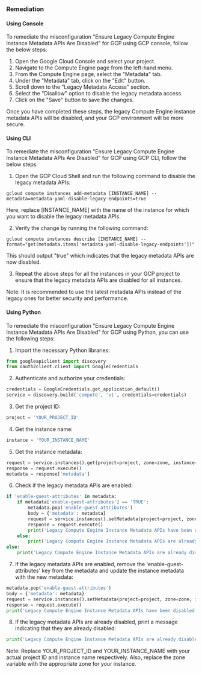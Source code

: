 ### Remediation

#### Using Console

To remediate the misconfiguration "Ensure Legacy Compute Engine Instance Metadata APIs Are Disabled" for GCP using GCP console, follow the below steps:

1. Open the Google Cloud Console and select your project.
2. Navigate to the Compute Engine page from the left-hand menu.
3. From the Compute Engine page, select the "Metadata" tab.
4. Under the "Metadata" tab, click on the "Edit" button.
5. Scroll down to the "Legacy Metadata Access" section.
6. Select the "Disallow" option to disable the legacy metadata access.
7. Click on the "Save" button to save the changes.

Once you have completed these steps, the legacy Compute Engine instance metadata APIs will be disabled, and your GCP environment will be more secure.

#### Using CLI

To remediate the misconfiguration "Ensure Legacy Compute Engine Instance Metadata APIs Are Disabled" for GCP using GCP CLI, follow the below steps:

1. Open the GCP Cloud Shell and run the following command to disable the legacy metadata APIs:

```
gcloud compute instances add-metadata [INSTANCE_NAME] --metadata=metadata-yaml-disable-legacy-endpoints=true
```

Here, replace [INSTANCE_NAME] with the name of the instance for which you want to disable the legacy metadata APIs.

2. Verify the change by running the following command:

```
gcloud compute instances describe [INSTANCE_NAME] --format="get(metadata.items['metadata-yaml-disable-legacy-endpoints'])"
```

This should output "true" which indicates that the legacy metadata APIs are now disabled.

3. Repeat the above steps for all the instances in your GCP project to ensure that the legacy metadata APIs are disabled for all instances.

Note: It is recommended to use the latest metadata APIs instead of the legacy ones for better security and performance.

#### Using Python

To remediate the misconfiguration "Ensure Legacy Compute Engine Instance Metadata APIs Are Disabled" for GCP using Python, you can use the following steps:

1. Import the necessary Python libraries:
```python
from googleapiclient import discovery
from oauth2client.client import GoogleCredentials
```
2. Authenticate and authorize your credentials:
```python
credentials = GoogleCredentials.get_application_default()
service = discovery.build('compute', 'v1', credentials=credentials)
```
3. Get the project ID:
```python
project = 'YOUR_PROJECT_ID'
```
4. Get the instance name:
```python
instance = 'YOUR_INSTANCE_NAME'
```
5. Get the instance metadata:
```python
request = service.instances().get(project=project, zone=zone, instance=instance)
response = request.execute()
metadata = response['metadata']
```
6. Check if the legacy metadata APIs are enabled:
```python
if 'enable-guest-attributes' in metadata:
    if metadata['enable-guest-attributes'] == 'TRUE':
        metadata.pop('enable-guest-attributes')
        body = {'metadata': metadata}
        request = service.instances().setMetadata(project=project, zone=zone, instance=instance, body=body)
        response = request.execute()
        print('Legacy Compute Engine Instance Metadata APIs have been disabled.')
    else:
        print('Legacy Compute Engine Instance Metadata APIs are already disabled.')
else:
    print('Legacy Compute Engine Instance Metadata APIs are already disabled.')
```
7. If the legacy metadata APIs are enabled, remove the 'enable-guest-attributes' key from the metadata and update the instance metadata with the new metadata:
```python
metadata.pop('enable-guest-attributes')
body = {'metadata': metadata}
request = service.instances().setMetadata(project=project, zone=zone, instance=instance, body=body)
response = request.execute()
print('Legacy Compute Engine Instance Metadata APIs have been disabled.')
```
8. If the legacy metadata APIs are already disabled, print a message indicating that they are already disabled:
```python
print('Legacy Compute Engine Instance Metadata APIs are already disabled.')
```
Note: Replace YOUR_PROJECT_ID and YOUR_INSTANCE_NAME with your actual project ID and instance name respectively. Also, replace the zone variable with the appropriate zone for your instance.

